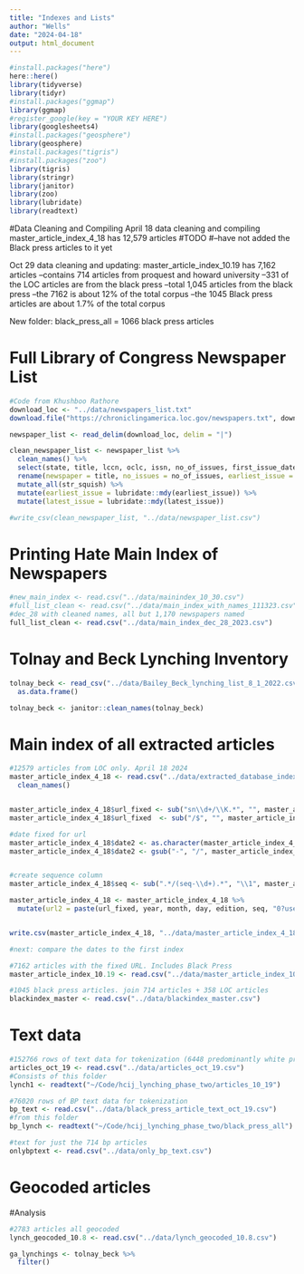 ```yaml
---
title: "Indexes and Lists"
author: "Wells"
date: "2024-04-18"
output: html_document
---
```



```r
#install.packages("here")
here::here()
library(tidyverse)
library(tidyr)
#install.packages("ggmap")
library(ggmap)
#register_google(key = "YOUR KEY HERE")
library(googlesheets4)
#install.packages("geosphere")
library(geosphere)
#install.packages("tigris")
#install.packages("zoo")
library(tigris)
library(stringr)
library(janitor)
library(zoo)
library(lubridate)
library(readtext)

```
#Data Cleaning and Compiling
April 18 data cleaning and compiling
master_article_index_4_18 has 12,579 articles
#TODO 
#--have not added the Black press articles to it yet




Oct 29 data cleaning and updating:
master_article_index_10.19 has 7,162 articles
--contains 714 articles from proquest and howard university
--331 of the LOC articles are from the black press
--total 1,045 articles from the black press
--the 7162 is about 12% of the total corpus
--the 1045 Black press articles are about 1.7% of the total corpus

New folder: black_press_all = 1066 black press articles

# Full Library of Congress Newspaper List
```r


#Code from Khushboo Rathore
download_loc <- "../data/newspapers_list.txt"
download.file("https://chroniclingamerica.loc.gov/newspapers.txt", download_loc)

newspaper_list <- read_delim(download_loc, delim = "|")

clean_newspaper_list <- newspaper_list %>% 
  clean_names() %>% 
  select(state, title, lccn, oclc, issn, no_of_issues, first_issue_date, last_issue_date) %>% 
  rename(newspaper = title, no_issues = no_of_issues, earliest_issue = first_issue_date, latest_issue = last_issue_date) %>% 
  mutate_all(str_squish) %>% 
  mutate(earliest_issue = lubridate::mdy(earliest_issue)) %>% 
  mutate(latest_issue = lubridate::mdy(latest_issue))

#write_csv(clean_newspaper_list, "../data/newspaper_list.csv")
```

# Printing Hate Main Index of Newspapers

```r
#new_main_index <- read.csv("../data/mainindex_10_30.csv")
#full_list_clean <- read.csv("../data/main_index_with_names_111323.csv")
#dec_28 with cleaned names, all but 1,170 newspapers named
full_list_clean <- read.csv("../data/main_index_dec_28_2023.csv")

```


# Tolnay and Beck Lynching Inventory
```r

tolnay_beck <- read_csv("../data/Bailey_Beck_lynching_list_8_1_2022.csv") %>% 
  as.data.frame()

tolnay_beck <- janitor::clean_names(tolnay_beck)

```


# Main index of all extracted articles

```r
#12579 articles from LOC only. April 18 2024
master_article_index_4_18 <- read.csv("../data/extracted_database_index_april_16.csv") %>% 
  clean_names()


master_article_index_4_18$url_fixed <- sub("sn\\d+/\\K.*", "", master_article_index_4_18$url, perl = TRUE)
master_article_index_4_18$url_fixed  <- sub("/$", "", master_article_index_4_18$url_fixed)

#date fixed for url
master_article_index_4_18$date2 <- as.character(master_article_index_4_18$date)
master_article_index_4_18$date2 <- gsub("-", "/", master_article_index_4_18$date2)


#create sequence column
master_article_index_4_18$seq <- sub(".*/(seq-\\d+).*", "\\1", master_article_index_4_18$url)

master_article_index_4_18 <- master_article_index_4_18 %>% 
  mutate(url2 = paste(url_fixed, year, month, day, edition, seq, "0?user_id=6", sep="/"))


write.csv(master_article_index_4_18, "../data/master_article_index_4_18.csv") 

#next: compare the dates to the first index

```


```r

#7162 articles with the fixed URL. Includes Black Press
master_article_index_10.19 <- read.csv("../data/master_article_index_10.19.csv")

#1045 black press articles. join 714 articles + 358 LOC articles
blackindex_master <- read.csv("../data/blackindex_master.csv")

```

# Text data

```r


#152766 rows of text data for tokenization (6448 predominantly white press articles)
articles_oct_19 <- read.csv("../data/articles_oct_19.csv")
#Consists of this folder
lynch1 <- readtext("~/Code/hcij_lynching_phase_two/articles_10_19")

#76020 rows of BP text data for tokenization 
bp_text <- read.csv("../data/black_press_article_text_oct_19.csv")
#from this folder
bp_lynch <- readtext("~/Code/hcij_lynching_phase_two/black_press_all")

#text for just the 714 bp articles
onlybptext <- read.csv("../data/only_bp_text.csv")

```

# Geocoded articles
#Analysis
```r
#2783 articles all geocoded
lynch_geocoded_10.8 <- read.csv("../data/lynch_geocoded_10.8.csv")
```




```r
ga_lynchings <- tolnay_beck %>% 
  filter()


```